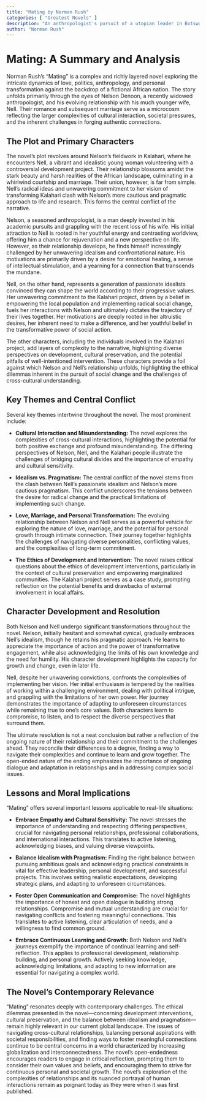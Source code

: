```yaml
---
title: "Mating by Norman Rush"
categories: [ "Greatest Novels" ]
description: "An anthropologist's pursuit of a utopian leader in Botswana."
author: "Norman Rush"
---
```

# Mating: A Summary and Analysis

Norman Rush's "Mating" is a complex and richly layered novel exploring the intricate dynamics of love, politics, anthropology, and personal transformation against the backdrop of a fictional African nation.  The story unfolds primarily through the eyes of Nelson Denoon, a recently widowed anthropologist, and his evolving relationship with his much younger wife, Nell.  Their romance and subsequent marriage serve as a microcosm reflecting the larger complexities of cultural interaction, societal pressures, and the inherent challenges in forging authentic connections.


## The Plot and Primary Characters

The novel's plot revolves around Nelson's fieldwork in Kalahari, where he encounters Nell, a vibrant and idealistic young woman volunteering with a controversial development project.  Their relationship blossoms amidst the stark beauty and harsh realities of the African landscape, culminating in a whirlwind courtship and marriage.  Their union, however, is far from simple.  Nell’s radical ideas and unwavering commitment to her vision of transforming Kalahari clash with Nelson’s more cautious and pragmatic approach to life and research.  This forms the central conflict of the narrative.

Nelson, a seasoned anthropologist, is a man deeply invested in his academic pursuits and grappling with the recent loss of his wife. His initial attraction to Nell is rooted in her youthful energy and contrasting worldview, offering him a chance for rejuvenation and a new perspective on life.  However, as their relationship develops, he finds himself increasingly challenged by her unwavering idealism and confrontational nature. His motivations are primarily driven by a desire for emotional healing, a sense of intellectual stimulation, and a yearning for a connection that transcends the mundane.

Nell, on the other hand, represents a generation of passionate idealists convinced they can shape the world according to their progressive values.  Her unwavering commitment to the Kalahari project, driven by a belief in empowering the local population and implementing radical social change, fuels her interactions with Nelson and ultimately dictates the trajectory of their lives together.  Her motivations are deeply rooted in her altruistic desires, her inherent need to make a difference, and her youthful belief in the transformative power of social action.

The other characters, including the individuals involved in the Kalahari project, add layers of complexity to the narrative, highlighting diverse perspectives on development, cultural preservation, and the potential pitfalls of well-intentioned intervention.  These characters provide a foil against which Nelson and Nell's relationship unfolds, highlighting the ethical dilemmas inherent in the pursuit of social change and the challenges of cross-cultural understanding.


## Key Themes and Central Conflict

Several key themes intertwine throughout the novel.  The most prominent include:

* **Cultural Interaction and Misunderstanding:** The novel explores the complexities of cross-cultural interactions, highlighting the potential for both positive exchange and profound misunderstanding.  The differing perspectives of Nelson, Nell, and the Kalahari people illustrate the challenges of bridging cultural divides and the importance of empathy and cultural sensitivity.

* **Idealism vs. Pragmatism:** The central conflict of the novel stems from the clash between Nell's passionate idealism and Nelson's more cautious pragmatism.  This conflict underscores the tensions between the desire for radical change and the practical limitations of implementing such change.

* **Love, Marriage, and Personal Transformation:** The evolving relationship between Nelson and Nell serves as a powerful vehicle for exploring the nature of love, marriage, and the potential for personal growth through intimate connection.  Their journey together highlights the challenges of navigating diverse personalities, conflicting values, and the complexities of long-term commitment.

* **The Ethics of Development and Intervention:** The novel raises critical questions about the ethics of development interventions, particularly in the context of cultural preservation and empowering marginalized communities.  The Kalahari project serves as a case study, prompting reflection on the potential benefits and drawbacks of external involvement in local affairs.


## Character Development and Resolution

Both Nelson and Nell undergo significant transformations throughout the novel.  Nelson, initially hesitant and somewhat cynical, gradually embraces Nell's idealism, though he retains his pragmatic approach.  He learns to appreciate the importance of action and the power of transformative engagement, while also acknowledging the limits of his own knowledge and the need for humility.  His character development highlights the capacity for growth and change, even in later life.

Nell, despite her unwavering convictions, confronts the complexities of implementing her vision.  Her initial enthusiasm is tempered by the realities of working within a challenging environment, dealing with political intrigue, and grappling with the limitations of her own power.  Her journey demonstrates the importance of adapting to unforeseen circumstances while remaining true to one's core values.  Both characters learn to compromise, to listen, and to respect the diverse perspectives that surround them.

The ultimate resolution is not a neat conclusion but rather a reflection of the ongoing nature of their relationship and their commitment to the challenges ahead. They reconcile their differences to a degree, finding a way to navigate their complexities and continue to learn and grow together.  The open-ended nature of the ending emphasizes the importance of ongoing dialogue and adaptation in relationships and in addressing complex social issues.


## Lessons and Moral Implications

"Mating" offers several important lessons applicable to real-life situations:

* **Embrace Empathy and Cultural Sensitivity:**  The novel stresses the importance of understanding and respecting differing perspectives, crucial for navigating personal relationships, professional collaborations, and international interactions.  This translates to active listening, acknowledging biases, and valuing diverse viewpoints.

* **Balance Idealism with Pragmatism:** Finding the right balance between pursuing ambitious goals and acknowledging practical constraints is vital for effective leadership, personal development, and successful projects.  This involves setting realistic expectations, developing strategic plans, and adapting to unforeseen circumstances.

* **Foster Open Communication and Compromise:** The novel highlights the importance of honest and open dialogue in building strong relationships.  Compromise and mutual understanding are crucial for navigating conflicts and fostering meaningful connections.  This translates to active listening, clear articulation of needs, and a willingness to find common ground.

* **Embrace Continuous Learning and Growth:** Both Nelson and Nell’s journeys exemplify the importance of continual learning and self-reflection.  This applies to professional development, relationship building, and personal growth.  Actively seeking knowledge, acknowledging limitations, and adapting to new information are essential for navigating a complex world.


## The Novel's Contemporary Relevance

"Mating" resonates deeply with contemporary challenges. The ethical dilemmas presented in the novel—concerning development interventions, cultural preservation, and the balance between idealism and pragmatism—remain highly relevant in our current global landscape.  The issues of navigating cross-cultural relationships, balancing personal aspirations with societal responsibilities, and finding ways to foster meaningful connections continue to be central concerns in a world characterized by increasing globalization and interconnectedness.  The novel's open-endedness encourages readers to engage in critical reflection, prompting them to consider their own values and beliefs, and encouraging them to strive for continuous personal and societal growth. The novel's exploration of the complexities of relationships and its nuanced portrayal of human interactions remain as poignant today as they were when it was first published.


